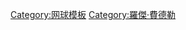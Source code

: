 {{Navbox 
| name      = 羅傑·費德勒
| titlestyle = background: #CCFFCC;
| belowstyle = background: #CCFFCC;
| title     = [[羅傑·費德勒]]
| state = {{{state|autocollapse}}}
| listclass = hlist

| group1 = 相關人物
| list1 =
* [[米爾卡·費德勒]] (妻子)
* [[伊万·留比契奇]] (2016- 教練)
* [[斯特凡·埃德贝里]] (2014-2015 教練) 
* [[保羅·安納干尼|保羅·安納干尼]] (2010-2013 教練)
* {{link-en|史法恩·路地|Severin Lüthi}} (2006- 教練)
* {{link-en|荷西·伊格拉斯|Jose Higueras}} (2008 教練)
* {{link-en|東尼·羅切|Tony Roche}} (2005-2007 教練)
* {{link-en|彼得·隆格倫|Peter Lundgren}} (2000-2003 教練)
* 彼得·卡達 (1991-2000 教練)

| group2 = 職業
| list2 =
* [[羅傑·費德勒生涯統計|統計]]
* [[羅傑·費德勒紀錄|紀錄]]
* [[費德勒與納達爾對戰史]]
* [[費德勒與喬科維奇對戰史]]
* [[網壇四巨頭]]

| group3 = 重要比賽
| list3 =
* [[2007年溫布頓網球錦標賽男子單打決賽]]
* [[2008年溫布頓網球錦標賽男子單打決賽]]
* [[2009年溫布頓網球錦標賽男子單打決賽]]
* {{link-en|2012年溫布頓網球錦標賽男子單打決賽|2012 Wimbledon Championships – Men's Singles final}}
* [[2014年溫布頓網球錦標賽男子單打決賽]]

| group4 = 賽季
| list4 =
* [[2003年羅傑·費德勒網球賽季|2003年]]
* [[2004年羅傑·費德勒網球賽季|2004年]]
* [[2005年羅傑·費德勒網球賽季|2005年]]
* [[2006年羅傑·費德勒網球賽季|2006年]]
* [[2007年羅傑·費德勒網球賽季|2007年]]
* [[2008年羅傑·費德勒網球賽季|2008年]]
* [[2009年羅傑·費德勒網球賽季|2009年]]
* [[2010年羅傑·費德勒網球賽季|2010年]]
* [[2011年羅傑·費德勒網球賽季|2011年]]
* [[2012年羅傑·費德勒網球賽季|2012年]]
* [[2013年羅傑·費德勒網球賽季|2013年]]
* [[2014年羅傑·費德勒網球賽季|2014年]]
* [[2015年羅傑·費德勒網球賽季|2015年]]
* [[2016年羅傑·費德勒網球賽季|2016年]]

| group5style = background: #F9D251;| group5 = 澳網冠軍
| list5style = background: #FFFFCC;| list5 =
* [[2004年澳洲網球公開賽男子單打比賽|2004]]
* [[2006年澳洲網球公開賽男子單打比賽|2006]]
* [[2007年澳洲網球公開賽男子單打比賽|2007]]
* [[2010年澳洲網球公開賽男子單打比賽|2010]]
* [[2017年澳洲網球公開賽男子單打比賽|2017]]
* [[2018年澳洲網球公開賽男子單打比賽|2018]]

| group6style = background: #EBC2AF;| group6 = 法網冠軍
| list6style = background: #FBF2EE;| list6 =
* [[2009年法國網球公開賽男子單打比賽|2009]]

| group7style = background: #CCFFCC;| group7 = 溫布頓冠軍
| list7style = background: #F3FFF3;| list7 =
* [[2003年溫布頓網球錦標賽男子單打比賽|2003]]
* [[2004年溫布頓網球錦標賽男子單打比賽|2004]]
* [[2005年溫布頓網球錦標賽男子單打比賽|2005]]
* [[2006年溫布頓網球錦標賽男子單打比賽|2006]]
* [[2007年溫布頓網球錦標賽男子單打比賽|2007]]
* [[2009年溫布頓網球錦標賽男子單打比賽|2009]]
* [[2012年溫布頓網球錦標賽男子單打比賽|2012]]
* [[2017年溫布頓網球錦標賽男子單打比賽|2017]]

| group8style = background: #CCCCFF;| group8 = 美網冠軍
| list8style = background: #F3F3FF;| list8 =
* [[2004年美國網球公開賽男子單打比賽|2004]]
* [[2005年美國網球公開賽男子單打比賽|2005]]
* [[2006年美國網球公開賽男子單打比賽|2006]]
* [[2007年美國網球公開賽男子單打比賽|2007]]
* [[2008年美國網球公開賽男子單打比賽|2008]]

| group9style = background: #DDA0DD;| group9 = 年終賽冠軍
| list9style = background: #E6E6FA;| list9 =
* [[2003年網球大師盃賽單打比賽|2003]]
* [[2004年網球大師盃賽單打比賽|2004]]
* [[2006年網球大師盃賽單打比賽|2006]]
* [[2007年網球大師盃賽單打比賽|2007]]
* [[2010年ATP世界巡迴賽總決賽單打比賽|2010]]
* [[2011年ATP世界巡迴賽總決賽單打比賽|2011]]

| group10style = background: gold;| group10 = 奧運會獎牌
| list10 =
* [[2008年夏季奧林匹克運動會網球比賽—男子雙打|2008]] 
* [[2012年夏季奧林匹克運動會網球男子單打比賽|2012]]

| group11style = background: #7BB661;| group11 = 台維斯盃冠軍
| list11 =
* [[2014年台維斯盃|2014]]

| below = '''[http://www.rogerfederer.com 費達拿官方網站]

}}<noinclude>

{{DEFAULTSORT:Federer, Roger}}
[[Category:网球模板]]
[[Category:羅傑·費德勒]]

</noinclude>